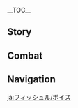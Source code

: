 {{CharacterTabs}}
{{LanguageTabs}}
__TOC__
==Story==
{{VO/Story
|character           = Fischl
|language            = ja
|name                = フィッシュル
|vo_01_01_title      = 初めまして…
|vo_01_01_subtitle   = Hello
|vo_01_01_file       = VO_{language}{character} Hello.ogg
|vo_01_01_tx         = '''フィッシュル：'''わたくしは断罪の皇女、名はフィッシュル。運命の召喚に応じここに降臨する&mdash;&mdash;えっ？あなたも、異世界の旅人なの…？よろしい、この皇女と同行することを許してあげるわ。<br><!--
                    -->'''オズ：'''「こんにちは、出会えてよかった」という意味です。
|vo_01_01_rm         = '''Fisshuru:''' Watakushi wa Danzai no Koujo, na wa Fisshuru. Unmei no shoukan ni ouji koko ni kourin suru{{lmdash}} E'? Anata mo, isekai no tabibito na no...? Yoroshii, kono Koujo to doukou suru koto wo yurushite ageru wa.<br><!--
                    -->'''Ozu:''' "Konnichiwa, deaete yokatta" to iu imi desu.
|vo_02_01_title      = 世間話・運命の囁き
|vo_02_01_subtitle   = Chat: Whispers of Destiny
|vo_02_01_file       = VO_{language}{character} Chat - Whispers of Destiny.ogg
|vo_02_01_tx         = 運命の囁きが聞こえる、わたくしの名を呼んでいるわ…
|vo_02_01_rm         = Unmei no sasayaki ga kikoeru, watakushi no na wo yonde iru wa...
|vo_02_02_title      = 世間話・天地創造
|vo_02_02_subtitle   = Chat: Creation of the World
|vo_02_02_file       = VO_{language}{character} Chat - Creation of the World.ogg
|vo_02_02_tx         = 天地創造、分け与えられたエデン&mdash;&mdash;わたくしこそが断罪の皇女！コホン。
|vo_02_02_rm         = Tenchisouzou, wakeataerareta Eden{{lmdash}} Watakushi koso ga Danzai no Koujo! Kohon.
|vo_02_03_title      = 世間話・彼方にいる従者
|vo_02_03_subtitle   = Chat: One From the Beyond
|vo_02_03_file       = VO_{language}{character} Chat - One From the Beyond.ogg
|vo_02_03_tx         = '''フィッシュル：'''遥か彼方にいる従者たちは…<br><!--
                    -->'''オズ：'''冒険者協会の皆様のことなら心配ご無用です。
|vo_02_03_rm         = '''Fisshuru:''' Harukakanata ni iru juusha-tachi wa...<br><!--
                    -->'''Ozu:''' Boukensha Kyoukai no mina-sama no koto nara shinpai gomuyou desu.
|vo_03_01_title      = 雨上がり…<!-- Weather -->
|vo_03_01_subtitle   = After the Rain
|vo_03_01_file       = VO_{language}{character} After the Rain.ogg
|vo_03_01_tx         = 晴れたの？気持ちい…コホン、この瞬間、晴れ渡った月や風、まるで運命の変わり目のようね！愉快よ！
|vo_03_01_rm         = Hareta no? Kimochii... Kohon, kono shunkan, harewatatta tsuki ya kaze, maru de unmei no kawari me no you ne! Yukai yo!
|vo_03_02_title      = 雷の日…
|vo_03_02_subtitle   = When Thunder Strikes
|vo_03_02_file       = VO_{language}{character} When Thunder Strikes.ogg
|vo_03_02_tx         = '''フィッシュル：'''ああ、あの運命を告げる聖裁の雷…<br><!--
                    -->'''オズ：'''そういえば、洗濯物はまだ干したままでしたね？<br><!--
                    -->'''フィッシュル：'''えっ？！
|vo_03_02_rm         = '''Fisshuru:''' Aa, ano unmei wo tsugeru seisai no igazuchi...<br><!--
                    -->'''Ozu:''' Sou ieba, sentakumono wa mada hoshita mama deshita ne?<br><!--
                    -->'''Fisshuru:''' E'?!
|vo_03_03_title      = 雪の日…
|vo_03_03_subtitle   = When It Snows
|vo_03_03_file       = VO_{language}{character} When It Snows.ogg
|vo_03_03_tx         = '''フィッシュル：'''ふむ、いい景色ね。まるで「あの世界」で、罪人の血と涙が断罪の皇女の前で固まって氷になった時のようね&mdash;&mdash;ハッ&mdash;&mdash;ハクシュン！ハクシュン！<br><!--
                    -->'''オズ：'''お嬢様を前にした罪人たちの鼻水も氷になりそうですね。<br><!--
                    -->'''フィッシュル：'''オズ&mdash;&mdash;ハッ、ハクシュン！
|vo_03_03_rm         = '''Fisshuru:''' Fumu, ii keshiki ne. Maru de "ano sekai" de, zainin no chi to namida ga Danzai no Koujo no mae de katamatte koori ni natta toki no you ne{{lmdash}} Ha'{{lmdash}}Hakushun! Hakushun!<br><!--
                    -->'''Ozu:''' Ojou-sama wo mae ni shita zainin-tachi no hanamizu mo koori ni narisou desu ne.<br><!--
                    -->'''Fisshuru:''' Ozu{{lmdash}} Ha', hakushun!
|vo_03_04_title      = 晴れの日…
|vo_03_04_subtitle   = When the Sun Is Out
|vo_03_04_file       = VO_{language}{character} When the Sun Is Out.ogg
|vo_03_04_tx         = '''フィッシュル：'''オズ、我が眷属よ…<br><!--
                    -->'''オズ：'''おや？どうなさいました&mdash;&mdash;<br><!--
                    -->'''フィッシュル：'''皇女の名で命ずる。その聖別の翼で空を覆い隠し、永遠の夜をもたらしなさい。<br><!--
                    -->'''オズ：'''無理難題を押し付けないでください！
|vo_03_04_rm         = '''Fisshuru:''' Ozu, waga kenzoku yo...<br><!--
                    -->'''Ozu:''' Oya? Dou nasaimashita{{lmdash}}<br><!--
                    -->'''Fisshuru:''' Koujo no na de meizuru. Sono seibetsu no tsubasa de sora wo ooikakushi, eien no yoru wo motarashinasai.<br><!--
                    -->'''Ozu:''' Murinandai wo oshitsukenaide kudasai!
|vo_04_01_title      = おはよう・フィッシュルの挨拶
|vo_04_01_subtitle   = Good Morning: Greet Fischl
|vo_04_01_file       = VO_{language}{character} Good Morning - Greet Fischl.ogg
|vo_04_01_tx         = 昼夜なんてみんな虚像なのに、運命の絆はあなたを再びわたくしの永夜に連れてきてくれた。
|vo_04_01_rm         = Chuuya nante minna kyozou na no ni, unmei no kizuna wa anata wo futatabi watakushi no eiya ni tsurete kite kureta.
|vo_04_02_title      = おはよう・オズの挨拶
|vo_04_02_subtitle   = Good Morning: Greet Oz
|vo_04_02_file       = VO_{language}{character} Good Morning - Greet Oz.ogg
|vo_04_02_tx         = '''オズ：'''おはようございます！いらっしゃると聞いて、今お嬢様が朝食を…<br><!--
                    -->'''フィッシュル：'''オズ！…コホン、どうしたのかしら？
|vo_04_02_rm         = '''Ozu:''' Ohayou gozaimasu! Irassharu to kiite, ima Ojou-sama ga choushoku wo...<br><!--
                    -->'''Fisshuru:''' Ozu! ...Kohon, doushita no ka shira?
|vo_04_03_title      = こんにちは…
|vo_04_03_subtitle   = Good Afternoon
|vo_04_03_file       = VO_{language}{character} Good Afternoon.ogg
|vo_04_03_tx         = 皇女の身でも、この時間になると少し疲れるわね…
|vo_04_03_rm         = Koujo no mi de mo, kono jikan ni naru to sukoshi tsukareru wa ne...
|vo_04_04_title      = こんばんは…
|vo_04_04_subtitle   = Good Evening
|vo_04_04_file       = VO_{language}{character} Good Evening.ogg
|vo_04_04_tx         = '''フィッシュル：'''天穹にある星々は全てオズが果てしない夜のとばりに開けた穴よ。<br><!--
                    -->'''オズ：'''そんなわけありませんよ！
|vo_04_04_rm         = '''Fisshuru:''' Tenkyuu ni aru hoshiboshi wa subete Ozu ga hate shinai yoru no tobiri ni aketa ana yo.<br><!--
                    -->'''Ozu:''' Sonna wake arimasen yo!
|vo_04_05_title      = おやすみ…
|vo_04_05_subtitle   = Good Night
|vo_04_05_file       = VO_{language}{character} Good Night.ogg
|vo_04_05_tx         = '''フィッシュル：'''あなたは安らかに眠るわ。なぜなら幽夜浄土の祝福を受けた人に手を出すような夢魔など存在しないもの…<br><!--
                    -->'''オズ：'''「おやすみなさい」と言っています。
|vo_04_05_rm         = '''Fisshuru:''' Anata wa yasuraka ni nemuru wa. Naze nara Yuuya Joudo no shukufuku wo uketa hito ni te wo dasu you-na muma nado sonzai shinai mono...<br><!--
                    -->'''Ozu:''' "Oyasumi nasai" to itte imasu.
|vo_05_01_title      = フィッシュル自身について・断罪の皇女
|vo_05_01_subtitle   = About {character}: Prinzessin der Verurteilung
|vo_05_01_file       = VO_{language}{character} About {character} - Prinzessin der Verurteilung.ogg
|vo_05_01_tx         = '''フィッシュル：'''わたくし？フン、よく覚えておきなさい。わたくしは幽夜浄土の主、断罪の皇女フィッシュル。この世の罪を断ち切り、真実を全て明らかにする者よ。<br><!--
                    -->'''オズ：'''冒険者協会の調査員でございます。<br><!--
                    -->'''フィッシュル：'''…それは表向きよ！
|vo_05_01_rm         = '''Fisshuru:''' Watakushi? Fun, yoku oboete okinasai. Watakushi wa Yuuya Joudo no aruji, Danzai no Koujo Fisshuru. Kono yo no tsumi wo tachikiri, shinjitsu wo subete akiraka ni suru mono yo.<br><!--
                    -->'''Ozu:''' Boukensha Kyoukai no chousain de gozaimasu.<br><!--
                    -->'''Fisshuru:''' ...Sore wa omotemuki yo!
|vo_06_01_title      = ここに降臨する人について…
|vo_06_01_subtitle   = About Us: Beings Who Descended Upon This World
|vo_06_01_file       = VO_{language}{character} About Us - Beings Who Descended Upon This World.ogg
|vo_06_01_tx         = わたくしとあなたは異世界の旅人同士としてここで出会った。間違いない、きっとこれは運命の意志よ。
|vo_06_01_rm         = Watakushi to anata wa isekai no tabibito doushi toshite koko de deatta. Machigainai, kitto kore wa unmei no ishi yo.
|vo_06_02_title      = 世界を射止めることについて…
|vo_06_02_subtitle   = About Us: Shooting Down the World Beast
|vo_06_02_friendship = 6
|vo_06_02_file       = VO_{language}{character} About Us - Shooting Down the World Beast.ogg
|vo_06_02_tx         = 何か悩んでいるようね…？旅人よ、迷う必要はない。わたくしはこの左目、因果の糸を見極める「断罪の目」であなたの運命を守り、オズの千の世界の破滅を見届けた鴉の目であなたの進む道を観察する。もし「世界」という獣があなたの夢の邪魔をしたら、わたくしは断罪の聖裁魔矢でそれを射止めるわ！
|vo_06_02_rm         = Nanika nayande iru you ne...? Tabibito yo, mayou hitsuyou wa nai. Watakushi wa kono hidarime, inga no ito mikiwameru "Danzai no Me" de anata no unmei wo mamori, Ozu no Sen no Sekai no Hametsu wo mitodoketa karasu no me de anato no susumu michi wo kansatsu suru. Moshi "sekai" to iu kemono ga anata no yume no jama wo shitara, watakushi wa danzai no seisai maya de sore wo itomeru wa!
|vo_06_03_title      = 大事な人について…
|vo_06_03_subtitle   = About Us: Ones Dear to Heart
|vo_06_03_friendship = 6
|vo_06_03_file       = VO_{language}{character} About Us - Ones Dear to Heart.ogg
|vo_06_03_tx         = '''フィッシュル：'''オズ、我が友よ…「あの人」に、わくくしと同じこの世界に属さない旅人に出会えて…残酷な運命でさえも、わたくしの罪深き血に微笑んでいるようにみえるわ。たとえわたくしの運命、逃げられない「現実」でも…<br><!--
                    -->'''オズ：'''ああ、わかりますぞ。あの旅人なら、何があってもきっとお嬢様の味方でいるはずですぞ。
|vo_06_03_rm         = '''Fisshuru:''' Ozu, waga tomo yo... "Ano hito" ni, wakukushi to onaji kono sekai ni sokusanai Tabibito ni deaete... Zankokuna unmei de sae mo, watakushi no tsumibukaki chi no hohoende iru you ni mieru wa. Tatoe watakushi no unmei, nigerarenai "genjitsu" de mo...<br><!--
                    -->'''Ozu:''' Aa, wakarimasu zo. Ano Tabibito nara, nani ga atte mo kitto Ojou-sama no mikata de iru hazu desu zo.
|vo_06_04_title      = 守ることについて…
|vo_06_04_subtitle   = About Us: Standing Watch
|vo_06_04_friendship = 6
|vo_06_04_tx         = {{A|VO JA Fischl About Us - Standing Watch (A).ogg}} {{A|VO JA Fischl About Us - Standing Watch (B).ogg}} <!--                   -->'''フィッシュル：'''オズヴァルド・ラフナヴィネス。わたくし、この幽夜浄土の主宰、断罪の皇女のために命を捧げる覚悟をし、かの者の運命を守りなさい。<br><!--
                    -->'''オズ：'''私の命を大事にしてください！
|vo_06_04_rm         = '''Fisshuru:''' Ozuvarudo Rafunavinesu. Watakushi, kono Yuuya Joudo no shusai, Danzai no Koujo no tame ni inochi wo sasageru kakugo wo shi, kano mono no unmei wo mamorinasai.<br><!--
                    -->'''Ozu:''' Watashi no inochi wo daiji ni shite kudasai!
|vo_07_01_title      = 「神の目」について…
|vo_07_01_subtitle   = About the [[Vision]]
|vo_07_01_friendship = 4
|vo_07_01_file       = VO_{language}{character} About the Vision.ogg
|vo_07_01_tx         = ん？この「深い色をした幽邃な秘珠」のこと？それは我が一族の宝器、無礼者たちに断罪の皇女の身分を示すものよ。たとえこの荒れ果てた世界に落ちぶれた今でも、宝器は皇族の血と崇高なる魂を辿って、わたくしの元に戻った。それが切っても切れない因果というものでしょうね…
|vo_07_01_rm         = N? Kono "fukai iro wo shita yuusei-na hishu" no koto? Sore wa waga ichizoku no houki, bureimono-tachi ni Danzai no Koujo no mibun wo shimesu mono yo. Tatoe kono arehateta sekai ni ochibureta ima de mo, houki wa kouzoku no chi to suukou naru tamashii wo tadotte, watakushi no moto ni modotta. Sore ga kitte mo kirenai inga to iu mono deshou ne...
|vo_07_02_title      = シェアしたいこと…
|vo_07_02_subtitle   = Something to Share
|vo_07_02_file       = VO_{language}{character} Something to Share.ogg
|vo_07_02_tx         = '''フィッシュル：'''そういえば、この世界の暦で数えると、わたくしはもう3000歳以上なのよね。もちろん、月日の流れなどの虚像は、この三千宇宙の因果を悟ったわたくしにとって何の意味もないけれど。<br><!--
                    -->'''オズ：'''お嬢様、それは通用しませんよ。お嬢様はまだお酒を飲めない歳なんですから。
|vo_07_02_rm         = '''Fisshuru:''' Sou ieba, kono sekai no koyomi de kazoeru to, watakushi wa mou sanzen-sai ijou na no yo ne. Mochiron, tsukihi no nagare nado no kyozou wa, kono sanzen uchuu no inga wo satotta watakushi ni totte nan no imi mo nai keredo.<br><!--
                    -->'''Ozu:''' Ojou-sama, sore wa tsuuyou shimasen yo. Ojou-sama wa mada osake wo nomenai sai nandesu kara.
|vo_07_03_title      = 興味のあること…
|vo_07_03_subtitle   = Interesting Things
|vo_07_03_file       = VO_{language}{character} Interesting Things.ogg
|vo_07_03_tx         = オズのフルネームはオズヴァルド・ラフナヴィネス、「あの世界」では三つの宇宙の星海と夜空の主にして、影の翼で戦死した勇者の魂を覆い隠した者よ。ちなみに、彼の名前を間違えると舌切りの刑を課されるわ。しかしわたくしは皇女、あなたはわたくしが認めた者だから、わたくしたちは彼のことをオズと呼んでいいのよ。
|vo_07_03_rm         = Ozu no furuneemu wa Ozuvarudo Rafunavinesu, "ano sekai" de mittsu no uchuu no seikai to yozora no aruji ni shite, kage no tsubasa de senshi shita yuusha no tamashii wo ooikakushita mono yo. Chinami ni, kare no namae wo machigaeru to shitakiri no kei wo kasareru wa. Shikashi watakushi wa Koujo, anata wa watakushi ga mitometa mono da kara, watakushi-tachi wa kare no koto wo Ozu to yonde ii no yo.
|vo_08_01_title      = ベネットについて…
|vo_08_01_subtitle   = About [[Bennett]]
|vo_08_01_friendship = 4
|vo_08_01_file       = VO_{language}{character} About Bennett.ogg
|vo_08_01_tx         = '''フィッシュル：'''あの不運な少年ね…間違いない、この「断罪の目」は彼が世界に捨てられた悲しみを見たわ&mdash;&mdash;<br><!--
                    -->'''オズ：'''あの運に恵まれない少年のことを見て見ぬふりするのはできませんな。
|vo_08_01_rm         = '''Fisshuru:''' Ano fuun-na shounen ne... machigainai, kono "Danzai no Me" wa kare ga sekai ni suterareta kanashimi wo mita wa{{lmdash}}<br><!--
                    -->'''Ozu:''' Ano un ni megumarenai shounen no koto wo miteminufuri suru no wa dekimasen na.
|vo_08_02_title      = リサについて…
|vo_08_02_subtitle   = About [[Lisa]]
|vo_08_02_friendship = 4
|vo_08_02_file       = VO_{language}{character} About Lisa.ogg
|vo_08_02_tx         = '''フィッシュル：'''司書の魔女は宇宙の知識の宝庫を持っている…彼女の信頼を得られるなら、膨大な知恵が手に入るかもしれないわ…<br><!--
                    -->'''オズ：'''「図書館のルールを守って、本をきちんと返すように」と言っています。
|vo_08_02_rm         = '''Fisshuru:''' Shisho no majo wa uchuu no chishiki no houko wo matte iru... Kanojo no shinrai wo erareru nara, boudai-na chie ga te ni iru kamoshirenai wa...<br><!--
                    -->'''Ozu:''' "Toshokan no ruuru wo mamotte, hon wo kichinto kaesu you ni" to itte imasu.
|vo_08_03_title      = ガイアについて…
|vo_08_03_subtitle   = About [[Kaeya]]
|vo_08_03_friendship = 4
|vo_08_03_file       = VO_{language}{character} About Kaeya.ogg
|vo_08_03_tx         = '''フィッシュル：'''見抜けない真実、明らかにされない因果、虚実の混ざった狂言…あの人も、わたくしと同じ「魔眼」の運命を背負っているかもしれないわね…<br><!--
                    -->'''オズ：'''ただの海賊という可能性もありますぞ…？
|vo_08_03_rm         = '''Fisshuru:''' Minukenai shinjutsu, akiraka ni sarenai inga, kyojitsu no kon zatta kyougen... Ano hito mo, watakushi to onaji "magan" no unmei wo seotte iru kamoshirenai wa ne...<br><!--
                    -->'''Ozu:''' Tada no kaizoku to iu kanousei mo arimasu zo...?
|vo_08_04_title      = モナについて…
|vo_08_04_subtitle   = About [[Mona]]
|vo_08_04_friendship = 4
|vo_08_04_file       = VO_{language}{character} About Mona.ogg
|vo_08_04_tx         = '''フィッシュル：'''ああ、あの「偉大な星占い師モナ」ね…フン、かの者はわたくしの運命をこっそり見ようとしたけど、結局震えていただけね。<br><!--
                    -->'''オズ：'''あの時、星占い師は笑いを我慢していたようです。大変でしたな。
|vo_08_04_rm         = '''Fisshuru:''' Aa, ano "Idai-na Hoshiuranaishi Mona" ne... Fun, kano mono wa watakushi no unmei wo kossori miyou to shita kedo, kekkyaku furuete ita dake ne.<br><!--
                    -->'''Ozu:''' Ano toki, Hoshiuraishi wa warai wo gaman shite ita you desu. Taihen deshita na.
|vo_08_05_title      = ロサリアについて…
|vo_08_05_subtitle   = About [[Rosaria]]
|vo_08_05_friendship = 4
|vo_08_05_file       = VO_{language}{character} About Rosaria.ogg
|vo_08_05_tx         = '''フィッシュル：'''彼女？風神に信仰を捧げる忠実なシスターのようね。<br><!--
                    -->'''オズ：'''「信仰」？「忠実」？<br><!--
                    -->'''フィッシュル：'''そうよ。ある日の夜、彼女が誰かに「風神バルバトスの名において、死ね」と言ったわ。お祈りでもしてるんじゃないかしら。
|vo_08_05_rm         = '''Fisshuru:''' Kanojo? Fuujin ni shinkou wo sasageru choujitsu-na shisutaa no you ne.<br><!--
                    -->'''Ozu:''' "Shinkou"? "Choujitsu"?<br><!--
                    -->'''Fisshuru:''' Sou yo. Aru hi no yoru, kanojo ga dare ka ni "Fuujin Barubatosu no na ni oite, shine" to itta wa. Oinori de mo shiteru nja nai ka shira.
|vo_09_01_title      = フィッシュルを知る・1
|vo_09_01_subtitle   = More About {character}: I
|vo_09_01_file       = VO_{language}{character} More About {character} - 01.ogg
|vo_09_01_tx         = フン、罪深き者に断罪を下し、運命に認められた人に祝福を送り、果てしない幽夜浄土でこの世で許されない夢を受け入れることが、断罪の皇女が背負う重い使命、疑うことを許さないわ。
|vo_09_01_rm         = Fun, tsumibakai mono ni danzai wo kudashi, unmei ni mitomerareta hito ni shukufuku wo okuri, hate shinai Yuuya Joudo de kono se de yurusarenai yume wo ukeireru koto ga, Danzai no Koujo ga seou omoi shimei, utagau koto wo yurusanai wa.
|vo_09_02_title      = フィッシュルを知る・2
|vo_09_02_subtitle   = More About {character}: II
|vo_09_02_friendship = 3
|vo_09_02_file       = VO_{language}{character} More About {character} - 02.ogg
|vo_09_02_tx         = わたくしの左目？わたくしの左目は世間の真実を見極める「断罪の目」よ。どうして隠すかって…では、真実を見た負担と痛みを、あなたが代わりに引き受けてくれる？それに、現と常世の妄念と偽りを全て知ることはつまらないでしょ、ふふっ。
|vo_09_02_rm         = Watakushi no hidarime? Watakushi no hidarime wa sekai no shinjitsu wo mikiwameru "Danzai no Me" yo. Doushite kakusukatte... De wa, shinjitsu wo mita futan to itami wo, anata ga kawari ni hikiukete kureru? Sore ni, gen to tokoyo no mounen to itsuwari wo subete shiru koto wa tsumaranai desho, fufu'.
|vo_09_03_title      = フィッシュルを知る・3
|vo_09_03_subtitle   = More About {character}: III
|vo_09_03_friendship = 4
|vo_09_03_file       = VO_{language}{character} More About {character} - 03.ogg
|vo_09_03_tx         = '''フィッシュル：'''風魔龍？わたくしの庭で飼われるペットのようなものが、この世では災いになるのね。フン、みんな役立たずね…<br><!--
                    -->'''オズ：'''そうおっしゃっていますが、あの時はかなり心配していたではありませんか。<br><!--
                    -->'''フィッシュル：'''そ、それはこのわたくしには全ての魂を守る崇高なる責任があるからでしょ…
|vo_09_03_rm         = '''Fisshuru:''' Fuumaryuu? Watakushi no niwa de kawareru petto no you-na mono ga, kono yo de wa wazawai ni naru no ne. Fun, minna yakutatazu ne...<br><!--
                    -->'''Ozu:''' Sou osshatte imasu ga, ano toki wa kanari shinpai shite ita de wa arimasen ka.<br><!--
                    -->'''Fisshuru:''' So, sore wa kono watakushi ni wa subete no tamashii wo mamoru suukou naru sekinin ga aru kara desho...
|vo_09_04_title      = フィッシュルを知る・4
|vo_09_04_subtitle   = More About {character}: IV
|vo_09_04_friendship = 5
|vo_09_04_file       = VO_{language}{character} More About {character} - 04.ogg
|vo_09_04_tx         = '''オズ：'''他の名でお嬢様を呼ぶ人はいますが、私にとって、命と力をくれた方は「フィッシュル」様のみです。それこそが彼女の運命に相応しい名前ですので何卒お間違いのないように…<br><!--
                    -->'''フィッシュル：'''あなたたち、何の話をしてるのかしら？<br><!--
                    -->'''オズ：'''よ、夜の幻現、それと断罪の名に関してですよ！
|vo_09_04_rm         = '''Ozu:''' Hoka no na de Ojou-sama wo yobu hito wa imasu ga, watashi ni totte, inochi to chikara wo kureta kata wa "Fisshuru"-sama no mi desu. Sore koso ga kanojo no unmei ni fusawashii namae desu no de nanitozu omachigai no nai you ni...<br><!--
                    -->'''Fisshuru:''' Anata-tachi, nan wo hanashi wo shiteru no kashira?<br><!--
                    -->'''Ozu:''' Yo, yoru no gengen, sore to danzai no na ni kanshite desu yo!
|vo_09_05_title      = フィッシュルを知る・5
|vo_09_05_subtitle   = More About {character}: V
|vo_09_05_friendship = 6
|vo_09_05_file       = VO_{language}{character} More About {character} - 05.ogg
|vo_09_05_tx         = 皇女が断つべき罪は何かって、それはもちろん「運命」よ。…なにせ、運命があなたを…運命が、わたくしたちをこの世に降臨させ、因果をつなげた。わ、わたくしがあなたを守るのは、こ、これが運命の黙示録に告げられたことだから！
|vo_09_05_rm         = Koujo ga tatsu beki tsumi wa nan ka tte, sore wa mochiron "unmei" yo. ...Nani se, unmei ga anata wo... Unmei ga, watakushi-tachi wo kono yo ni kourin sase, inga wo tsunageta. Wa, watakushi ga anata wo mamoru no wa, ko, kore ga unmei no mokushiroku ni tsugerareta koto da kara!
|vo_10_01_title      = フィッシュルの趣味・フィッシュルに聞く
|vo_10_01_subtitle   = {character}'s Hobbies: Ask Fischl
|vo_10_01_file       = VO_{language}{character} Hobbies - Ask Fischl.ogg
|vo_10_01_tx         = わたくしは星間を駆け、多数の世界を渡り、万以上の宇宙の運命を見届け、あらゆる魂の黙示録を読んできたわ。
|vo_10_01_rm         = Watakushi wa seikan wo kake, tasuu no sekai wo watari, man ijou no uchuu no unmei wo mitodoke, arayuru tamashii no mokushiroku wo yonde kita wa.
|vo_10_02_title      = フィッシュルの趣味・オズに聞く
|vo_10_02_subtitle   = {character}'s Hobbies: Ask Oz
|vo_10_02_file       = VO_{language}{character} Hobbies - Ask Oz.ogg
|vo_10_02_tx         = '''オズ：'''お嬢様は小説を読むのが好きでございます。「オズ」という名前も、お嬢様がお気に入りの小説から取りました。
|vo_10_02_rm         = '''Ozu:''' Ojou-sama wa shousetsu wo yomu no ga suki de gozaimasu. "Ozu" to iu namae mo, Ojou-sama ga o-ki ni iri no shousetsu kara torimashita.
|vo_10_03_title      = フィッシュルの悩み…
|vo_10_03_subtitle   = {character}'s Troubles
|vo_10_03_file       = VO_{language}{character} Troubles.ogg
|vo_10_03_tx         = ん？この世で皇女のわたくしを悩ませること…強いて言えば、わたくしの本当の身分を受け入れてくれない人がいるってことかしら。構わないわ、高貴なる者は孤独になる運命よ。わたくしがこの崇高なる心を失わない限り…
|vo_10_03_rm         = N? Kono yo de koujo no watakushi wo nayamaseru koto... Tsuyoite ieba, watakushi no hontou no jibun wo ukeirete kurenai hito ga irutte koto ka shira. Kamawanai wa, kouki naru mono wa kodoku ni naru unmei yo. Watakushi ga kono suukou naru kokoro wo ushinawanai kiri...
|vo_10_04_title      = 好きな食べ物…
|vo_10_04_subtitle   = Favorite Food
|vo_10_04_file       = VO_{language}{character} Favorite Food.ogg
|vo_10_04_tx         = '''フィッシュル：'''フン、食べ物なんて肉体を持つ者を束縛するものよ。強いて言えば、断罪の皇女に相応しいのは罪人と涙と虚言を吐く舌かしら…<br><!--
                    -->'''オズ：'''お嬢様がよく作る「常夜の夏のハニートースト」ではないのですか？<br><!--
                    -->'''フィッシュル：'''&mdash;&mdash;それはこの体に必要なエネルギーを満たすためのものよ！
|vo_10_04_rm         = '''Fisshuru:''' Fun, tabemono nante nikutai wo motsu mono wo sokubaku suru mono yo. Shiite ieba, Danzai no Koujo ni fusawashii no wa zainin to namida to kyogen wo haku shita kas hira...<br><!--
                    -->'''Ozu:''' Ojou-sama ga yoku tsukuru "tokosu no natsu no haniitoosuto" de wa nai no desu ka?<br><!--
                    -->'''Fisshuru:''' {{lmdash}}Sore wa kono karada ni hitsuyou-na enerugii wo mitasu tame no mono yo!
|vo_10_05_title      = 嫌いな食べ物…
|vo_10_05_subtitle   = Least Favorite Food
|vo_10_05_file       = VO_{language}{character} Least Favorite Food.ogg
|vo_10_05_tx         = '''オズ：'''お嬢様が苦手なのは、おそらくあれでしょう…<br><!--
                    -->'''フィッシュル：'''あれね。自然に逆らった鎖に束縛された肢体…<br><!--
                    -->'''オズ：'''私のように飛ぶことは二度とできませんね…<br><!--
                    -->'''フィッシュル：'''生まれて皇族の眷属となるはずの頭、まるで「あの世界」の地獄よ。その名は…<br><!--
                    -->'''オズ：'''なんとか鳥肉のスイートなんちゃらでしたっけ？
|vo_10_05_rm         = '''Ozu:''' Ojou-sama ga nigate-na no wa, osoraku are deshou...<br><!--
                    -->'''Fisshuru:''' Are ne. Jizen ni sakaratta kusari ni sokubaku sareta shitai...<br><!--
                    -->'''Ozu:''' Watashi no you ni tobu-koto wa nido to dekimasen ne...<br><!--
                    -->'''Fisshuru:''' Umarete kouzoku no kenzoku to naru hazu no atama, maru de "ano sekai" no jigoku. Sono na wa...<br><!--
                    -->'''Ozu:''' Nanto ka toriniku no suiito nanchara deshita kke?
|vo_11_01_title      = 贈り物を受け取る・1<!-- Receiving a Gift -->
|vo_11_01_subtitle   = Receiving a Gift: I
|vo_11_01_file       = VO_{language}{character} Receiving a Gift - 01.ogg
|vo_11_01_tx         = '''フィッシュル：'''これほどの珍味であれば、忘憂の御膳園で出してもいいわね。<br><!--
                    -->{{A|VO JA Oz Receiving a Gift - 01.ogg}} '''オズ：'''お嬢様は、「これこそ自分が求めていた料理だ」とおっしゃっています。
|vo_11_01_rm         = '''Fisshuru:''' Kore hodo no chinmi de areba, bouyuu no gozen'en de dashite mo ii wa ne.<br><!--
                    -->'''Ozu:''' Ojou-sama wa, "Kore koso jibun ga motometeita ryouri da" to osshatteimasu.
|vo_11_02_title      = 贈り物を受け取る・2
|vo_11_02_subtitle   = Receiving a Gift: II
|vo_11_02_file       = VO_{language}{character} Receiving a Gift - 02.ogg
|vo_11_02_tx         = '''フィッシュル：'''世界の獣を射落とすには、俗世の欲望を破り、運命の狭間へと繋がる道を紡がなければならない。<br><!--
                    -->{{A|VO JA Oz Receiving a Gift - 02.ogg}} '''オズ：'''ですが、先ほどまでお嬢様はとても満足された表情で食べていらっしゃったかと？
|vo_11_02_rm         = '''Fisshuru:''' Sekai no kemono wo iotosu ni wa, zokusei no yokubou wo yaburi, unmei no hazama he to tsunagaru michi wo tsumuganakereba naranai.<br><!--
                    -->'''Ozu:''' Desu ga, saki hodo made ojou-sama wa totemo manzoku sareta hyoujou de tabete irasshatta ka to?
|vo_11_03_title      = 贈り物を受け取る・3
|vo_11_03_subtitle   = Receiving a Gift: III
|vo_11_03_file       = VO_{language}{character} Receiving a Gift - 03.ogg
|vo_11_03_tx         = '''フィッシュル：'''なぜ、このような破壊と滅亡の権化をわたくしの前に出したの？<br><!--
                    -->{{A|VO JA Oz Receiving a Gift - 03.ogg}} '''オズ：'''お嬢様は、この料理がお気に召さないご様子。どうか、ご理解いただきますようお願いいたします。
|vo_11_03_rm         = '''Fisshuru:''' Naze, kono you-na hakai to metsubou no gonge wo watakushi no mae ni dashita no?<br><!--
                    -->'''Ozu:''' Ojou-sama wa, kono ryouri ga o-ki ni mesanai go-yousu. Dou ka, go-rikai itadakimasu you onegai itashimasu.
|vo_12_01_title      = 誕生日…
|vo_12_01_subtitle   = Birthday
|vo_12_01_file       = VO_{language}{character} Birthday.ogg
|vo_12_01_tx         = '''フィッシュル：'''ふむ、今日があなたの運命の日なら、このわたくしも見て見ぬふりはできないわね。さあ、言いなさい！この腐った世界で、あなたの短い人生の中で、何か叶えたい願いがあるなら、このわたくしに言いなさい！ええ…たとえそれが…<br><!--
                    -->'''オズ：'''お嬢様は「誕生日おめでとうございます。あなたがどうしてもというのなら、」…<br><!--
                    -->'''フィッシュル：'''オズ！お黙り！
|vo_12_01_rm         = '''Fisshuru:''' Fumu, kyou ga anata no unmei no hi nara, kono watakushi mo mite minufuri wa dekinai wa ne. Saa, iinasai! Kono kusatta sekai de, anata no mijikai jinsei no naka de, nanika kanaetai negai ga aru nara, kono watakushi ni iinasai! Ee... Tatoe sore ga...<br><!--
                    -->'''Ozu:''' Ojou-sama wa "Tanjoubi omedetou gozaimasu. Anata ga dou shite mo to iu no nara,"...<br><!--
                    -->'''Fisshuru:''' Ozu! Otamari!
|vo_13_01_title      = 突破した感想・起
|vo_13_01_subtitle   = Feelings About Ascension: Intro
|vo_13_01_ascension  = 1
|vo_13_01_file       = VO_{language}{character} Feelings About Ascension - 01.ogg
|vo_13_01_tx         = '''フィッシュル：'''夜の魔矢よ…我が祝福の名を呼びかけ、罰となる蒼紫の雷光を求め、運命の敵を射落とせ！<br><!--
                    -->'''オズ：'''偉いですぞ！夕食のこともございますし、鳩でも射止めてくれると最高ですな。
|vo_13_01_rm         = '''Fisshuru:''' Yoru no maya yo... Waga no shukufuku no na wo yobikake, batsu to naru soushi no raikou wo motome, unmei no teki wo iotose!<br><!--
                    -->'''Ozu:''' Erai desu zo! Yuushoku no koto mo gozaimasu shi, hato de mo itomete kureru to saikou desu na.
|vo_13_02_title      = 突破した感想・承
|vo_13_02_subtitle   = Feelings About Ascension: Building Up
|vo_13_02_ascension  = 2
|vo_13_02_file       = VO_{language}{character} Feelings About Ascension - 02.ogg
|vo_13_02_tx         = '''フィッシュル：'''これさえあれば、よりスムーズに断罪の皇女の力をつかいこなせ、「現実」という運命の敵を倒せるわ。<br><!--
                    -->'''オズ：'''よりスムーズに協会の仕事をこなせられますな。
|vo_13_02_rm         = '''Fisshuru:''' Kore sae areba, yori sumuuzu ni Danzai no Koujo no chikara wo tsukai konase, "genjitsu" to iu unmei no teki wo taoseru wa.<br><!--
                    -->'''Ozu:''' Yori sumuuzu ni kyoukai no shigoto wo konaseraremasu na.
|vo_13_03_title      = 突破した感想・転
|vo_13_03_subtitle   = Feelings About Ascension: Climax
|vo_13_03_ascension  = 4
|vo_13_03_file       = VO_{language}{character} Feelings About Ascension - 03.ogg
|vo_13_03_tx         = 喜びなさい！震えあがりなさい！なぜなら、この幽夜浄土の断罪の皇女はもう、この左目で宇宙を織りなす運命の敵を見極めたから！
|vo_13_03_rm         = Yorokobinasai! Furueagarinasai! Naze nara, kono Yuuya Joudou no Danzai no Koujo wa mou, kono hidarime de uchuu wo orinasu unmei no teki wo mikiwameta kara!
|vo_13_04_title      = 突破した感想・結
|vo_13_04_subtitle   = Feelings About Ascension: Conclusion
|vo_13_04_ascension  = 6
|vo_13_04_file       = VO_{language}{character} Feelings About Ascension - 04.ogg
|vo_13_04_tx         = この世界に来て失った力の大半は戻ってきたようね。ハハハッ、判決の時はじきに…ええ、心配いらないわ。終末の時になったとしても、この世界に罰の雷を下しても、あなたを傷つけることなどないわ。あなたはわたくしの祝福を受けた人だもの。
|vo_13_04_rm         = Kono sekai ni kite ushinatta chikara no taihan wa modotte kita you ne. Hahaha', hanketsu no toki wa jiki ni... Ee, shinpai iranai wa. Shuumatsu no toki ni natta to shite mo, kono sekai ni batsu no ikazuchi wo kudashite mo, anata wo kizutsukeru koto nado nai wa. Anata wa watakushi no shukufuku wo uketa hito da mono.
|vo_13_04_tl         = 
}}

==Combat==
{{Combat VO
|character           = Fischl
|language            = ja

|skill_1_tx          = 断罪の名において！
|skill_1_rm          = Danzai no na ni oite!

|skill_2_tx          = 姿を見せよ、オズ！
|skill_2_rm          = Sugata wo mise yo, Ozu!

|skill_3_tx          = ''(Resummon)'' 応えなさい！
|skill_3_rm          = Kotaenasai!

|skill_4_tx          = ''(Resummon)'' '''オズ：'''またか…
|skill_4_rm          = '''Ozu:''' Mata ka...

|skill_5_file        = Elemental Skill 2 01,Elemental Skill 2 02,Elemental Skill 2 03,Elemental Skill 2 04

|burst_1_tx          = 黒き翼よ、昼夜を切り裂きなさい&mdash;&mdash;
|burst_1_rm          = Kuroki tsubasa yo, chuuya wo kirisakinasai{{lmdash}}

|burst_2_tx          = 夜の幻現！
|burst_2_rm          = Yoru no Gengen!

|burst_3_tx          = 影の鴉が、幽夜を求めている&mdash;&mdash;
|burst_3_rm          = Kage no karasu ga, Yuuya wo motomete iru{{lmdash}}

|burst_4_tx          = '''オズ：'''お嬢様の仰せのままに！
|burst_4_rm          = '''Ozu:''' Ojou-sama no oose no mama ni!

|burst_5_tx          = '''オズ：'''夜の幻現！
|burst_5_rm          = '''Ozu:''' Yoru no Gengen!

|sprint-s_1_file     = Sprint Start 01,Sprint Start 02,Sprint Start 03

|glider_1_file       = Deploying Wind Glider 01,Deploying Wind Glider 02,Deploying Wind Glider 03

|chest_1_tx          = 運命が我をここに呼んでいる！
|chest_1_rm          = Unmei ga ware wo koko ni yonde iru!

|chest_2_tx          = 荒れ狂う世界に眠る宝よ！
|chest_2_rm          = Arekuruu sekai ni nemuru takara yo!

|chest_3_tx          = 我が祝福の名を呼ぶがいい！
|chest_3_rm          = Waga shukufuku no na wo yobu ga ii!

|low-hp_1_tx         = 本気を出すしかないわね、フン。
|low-hp_1_rm         = Honki wo dasu shika nai wa ne, fun.

|low-hp_2_tx         = '''オズ：'''お嬢様が倒れたら、この私が&mdash;&mdash;！
|low-hp_2_rm         = '''Ozu:''' Ojou-sama ga taoretara, kono watashi ga{{lmdash}}!

|low-hp_3_tx         = 皇女の運命は、ここで終わるはずがないわ…！
|low-hp_3_rm         = Koujo no unmei wa, koko de owaru hazu ga nai wa...!

|ally-low-hp_1_tx    = フン、これほどの雑魚、わたくしに任せなさい！
|ally-low-hp_1_rm    = Fun, korehodo no zako, watakushi ni makasenasai!

|ally-low-hp_2_tx    = '''オズ：'''お嬢様、あちらは少しまずいようです…
|ally-low-hp_2_rm    = '''Ozu:''' Ojou-sama, achira wa sukoshi mazui youdesu...

|fallen_1_tx         = この世界も、この皇女の居場所がないのかしら…
|fallen_1_rm         = Kono sekai mo, kono Koujo no ibasho ga nai no ka shira...

|fallen_2_tx         = わたくしはもう一度降臨する…うっ…
|fallen_2_rm         = Watakushi wa mou ichido kourin suru... U'...

|fallen_3_tx         = '''オズ：'''お嬢様…！
|fallen_3_rm         = '''Ozu:''' Ojou-sama...!

|hit-l_1_file        = Light Hit Taken 01,Light Hit Taken 02,Light Hit Taken 03,Light Hit Taken 04,Light Hit Taken 05,Light Hit Taken 06

|hit-h_1_tx          = ぶ、無礼者ッ！
|hit-h_1_rm          = Bu, bureimono'!

|hit-h_2_file        = Heavy Hit Taken 06
|hit-h_2_actual_tx   = 倒れるわけには！
|hit-h_2_actual_rm   = Taoreru wake ni wa!

|hit-h_3_file        = Heavy Hit Taken 03,Heavy Hit Taken 04,Heavy Hit Taken 05

|join_1_tx           = 皇女の名のもとに！
|join_1_rm           = Koujo no na no moto ni!

|join_2_tx           = '''フィッシュル：'''わたくしの降臨を讃えなさい。<br>'''オズ：'''崇高なり！
|join_2_rm           = '''Fisshuru:''' Watakushi no kourin wo tataenasai.<br>'''Ozu:''' Suukou nari!

|join_3_tx           = 貴方の運命は、すでに我が手中の糸が絡めとった！
|join_3_rm           = Anata no unmei wa, sude ni waga shuchuu no ito ga kirametotta!

|idle_1_file         = Standby 02
|idle_1_actual_tx    = 別の天地宇宙に分け与えられた楽園エデン。わたくし断罪の皇女は…え…えへん…
|idle_1_actual_rm    = Betsu no tenchi-uchuu ni wake-ataerareta Rakuen Eden. Watakushi Danzai no Koujo wa... e... ehen...

|atk-l_1_file        = Light Attack 01,Light Attack 02,Light Attack 03,Light Attack 04,Light Attack 05,Light Attack 06,Light Attack 07

|atk-l-laugh_1_file  = Light Attack Laugh 01,Light Attack Laugh 02,Light Attack Laugh 03

|atk-m_1_file        = Mid Attack 01,Mid Attack 02,Mid Attack 03

|atk-h_1_file        = Heavy Attack 01,Heavy Attack 02,Heavy Attack 03

|climb_1_file        = Climbing 01,Climbing 02,Climbing 03

|climb-b_1_file      = Climbing Breath 01,Climbing Breath 02,Climbing Breath 03

|jump_1_file         = Jumping 01,Jumping 02,Jumping 03,Jumping 04,Jumping 05
}}

==Navigation==
{{Character Navbox|VO-JA}}

[[ja:フィッシュル/ボイス]]